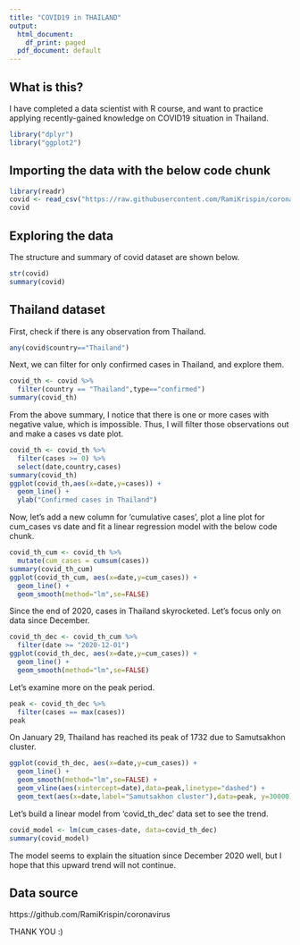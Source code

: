 ```yaml
---
title: "COVID19 in THAILAND"
output:
  html_document:
    df_print: paged
  pdf_document: default
---
```


## What is this? 

I have completed a data scientist with R course, and want to practice applying recently-gained knowledge on COVID19 situation in Thailand. 

```r
library("dplyr")
library("ggplot2")
```
## Importing the data with the below code chunk
```r
library(readr)
covid <- read_csv("https://raw.githubusercontent.com/RamiKrispin/coronavirus/master/csv/coronavirus.csv")
covid
```

## Exploring the data
The structure and summary of covid dataset are shown below. 
```r
str(covid)
summary(covid)
```

## Thailand dataset
First, check if there is any observation from Thailand. 
```r
any(covid$country=="Thailand")
```

Next, we can filter for only confirmed cases in Thailand, and explore them. 
```r
covid_th <- covid %>%
  filter(country == "Thailand",type=="confirmed")
summary(covid_th)
```

From the above summary, I notice that there is one or more cases with negative value, which is impossible. Thus, I will filter those observations out and make a cases vs date plot. 
```r
covid_th <- covid_th %>%
  filter(cases >= 0) %>%
  select(date,country,cases)
summary(covid_th)
ggplot(covid_th,aes(x=date,y=cases)) +
  geom_line() +
  ylab("Confirmed cases in Thailand")
```

Now, let's add a new column for 'cumulative cases', plot a line plot for cum_cases vs date and fit a linear regression model with the below code chunk.
```r
covid_th_cum <- covid_th %>%
  mutate(cum_cases = cumsum(cases))
summary(covid_th_cum)
ggplot(covid_th_cum, aes(x=date,y=cum_cases)) +
  geom_line() +
  geom_smooth(method="lm",se=FALSE)
```

Since the end of 2020, cases in Thailand skyrocketed. 
Let's focus only on data since December.
```r
covid_th_dec <- covid_th_cum %>%
  filter(date >= "2020-12-01")
ggplot(covid_th_dec, aes(x=date,y=cum_cases)) +
  geom_line() +
  geom_smooth(method="lm",se=FALSE) 
```

Let's examine more on the peak period.
```r
peak <- covid_th_dec %>%
  filter(cases == max(cases))
peak
```

On January 29, Thailand has reached its peak of 1732 due to Samutsakhon cluster. 
```r
ggplot(covid_th_dec, aes(x=date,y=cum_cases)) +
  geom_line() +
  geom_smooth(method="lm",se=FALSE) +
  geom_vline(aes(xintercept=date),data=peak,linetype="dashed") +
  geom_text(aes(x=date,label="Samutsakhon cluster"),data=peak, y=30000)
```

Let's build a linear model from 'covid_th_dec' data set to see the trend. 
```r
covid_model <- lm(cum_cases~date, data=covid_th_dec)
summary(covid_model)
```

The model seems to explain the situation since December 2020 well, but I hope that this upward trend will not continue. 

## Data source 
https://github.com/RamiKrispin/coronavirus

THANK YOU :) 


